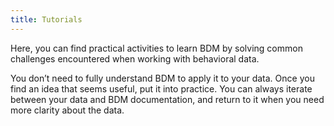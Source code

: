 ```yaml
---
title: Tutorials
---
```


Here, you can find practical activities to learn BDM by solving common challenges encountered when working with behavioral data.

You don’t need to fully understand BDM to apply it to your data. Once you find an idea that seems useful, put it into practice. You can always iterate between your data and BDM documentation, and return to it when you need more clarity about the data.
